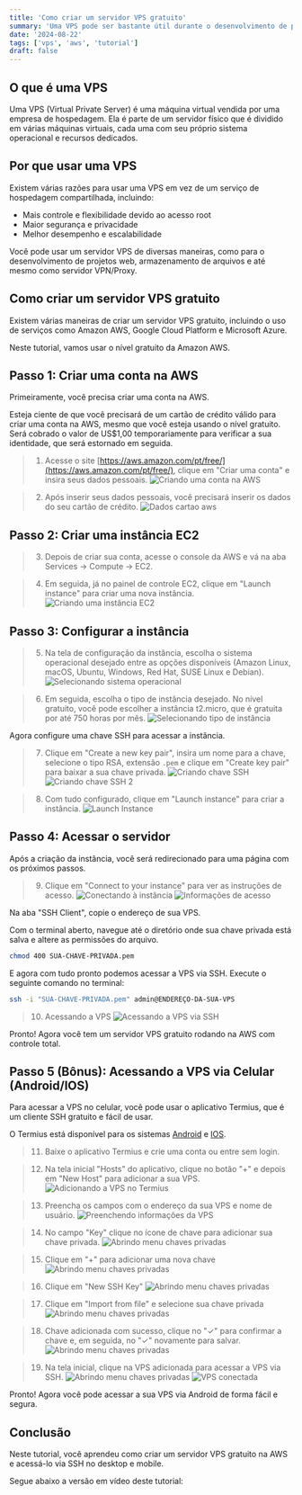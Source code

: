 ```yaml
---
title: 'Como criar um servidor VPS gratuito'
summary: 'Uma VPS pode ser bastante útil durante o desenvolvimento de projetos web. Aprenda neste artigo a criar sua própria hospedagem VPS de forma 100% gratuita.'
date: '2024-08-22'
tags: ['vps', 'aws', 'tutorial']
draft: false
---
```


<TOCInline toc={props.toc} asDisclosure />

## O que é uma VPS

Uma VPS (Virtual Private Server) é uma máquina virtual vendida por uma empresa de hospedagem. Ela é parte de um servidor físico que é dividido em várias máquinas virtuais, cada uma com seu próprio sistema operacional e recursos dedicados.

## Por que usar uma VPS

Existem várias razões para usar uma VPS em vez de um serviço de hospedagem compartilhada, incluindo:

- Mais controle e flexibilidade devido ao acesso root
- Maior segurança e privacidade
- Melhor desempenho e escalabilidade

Você pode usar um servidor VPS de diversas maneiras, como para o desenvolvimento de projetos web, armazenamento de arquivos e até mesmo como servidor VPN/Proxy.

## Como criar um servidor VPS gratuito

Existem várias maneiras de criar um servidor VPS gratuito, incluindo o uso de serviços como Amazon AWS, Google Cloud Platform e Microsoft Azure.

Neste tutorial, vamos usar o nível gratuito da Amazon AWS.

## Passo 1: Criar uma conta na AWS

Primeiramente, você precisa criar uma conta na AWS.

Esteja ciente de que você precisará de um cartão de crédito válido para criar uma conta na AWS, mesmo que você esteja usando o nível gratuito. Será cobrado o valor de US$1,00 temporariamente para verificar a sua identidade, que será estornado em seguida.

> 1. Acesse o site [https://aws.amazon.com/pt/free/](https://aws.amazon.com/pt/free/), clique em "Criar uma conta" e insira seus dados pessoais.
![Criando uma conta na AWS](/static/images/vps-gratis/criando-conta-aws.jpg)

> 2. Após inserir seus dados pessoais, você precisará inserir os dados do seu cartão de crédito.
![Dados cartao aws](/static/images/vps-gratis/dados-cartao-conta.jpg)

## Passo 2: Criar uma instância EC2

> 3. Depois de criar sua conta, acesse o console da AWS e vá na aba Services -> Compute -> EC2. 

> 4. Em seguida, já no painel de controle EC2, clique em "Launch instance" para criar uma nova instância.
![Criando uma instância EC2](/static/images/vps-gratis/criando-instancia-ec2.jpg)

## Passo 3: Configurar a instância

> 5. Na tela de configuração da instância, escolha o sistema operacional desejado entre as opções disponíveis (Amazon Linux, macOS, Ubuntu, Windows, Red Hat, SUSE Linux e Debian).
![Selecionando sistema operacional](/static/images/vps-gratis/selecionando-os.jpg)

> 6. Em seguida, escolha o tipo de instância desejado. No nível gratuito, você pode escolher a instância t2.micro, que é gratuita por até 750 horas por mês.
![Selecionando tipo de instância](/static/images/vps-gratis/selecionando-tipo-instancia.jpg)

Agora configure uma chave SSH para acessar a instância. 

> 7. Clique em "Create a new key pair", insira um nome para a chave, selecione o tipo RSA, extensão `.pem` e clique em "Create key pair" para baixar a sua chave privada.
![Criando chave SSH](/static/images/vps-gratis/criando-chave-ssh.jpg)
![Criando chave SSH 2](/static/images/vps-gratis/criando-chave-ssh-2.jpg)

> 8. Com tudo configurado, clique em "Launch instance" para criar a instância.
![Launch Instance](/static/images/vps-gratis/launch-instance.jpg)

## Passo 4: Acessar o servidor

Após a criação da instância, você será redirecionado para uma página com os próximos passos.

> 9. Clique em "Connect to your instance" para ver as instruções de acesso.
![Conectando à instância](/static/images/vps-gratis/conectando-instancia.jpg)
![Informações de acesso](/static/images/vps-gratis/informacoes-acesso-ssh.jpg)

Na aba "SSH Client", copie o endereço de sua VPS.

Com o terminal aberto, navegue até o diretório onde sua chave privada está salva e altere as permissões do arquivo.
```bash
chmod 400 SUA-CHAVE-PRIVADA.pem
```

E agora com tudo pronto podemos acessar a VPS via SSH. Execute o seguinte comando no terminal:
```bash
ssh -i "SUA-CHAVE-PRIVADA.pem" admin@ENDEREÇO-DA-SUA-VPS
```

> 10. Acessando a VPS
![Acessando a VPS via SSH](/static/images/vps-gratis/acessando-vps-ssh.jpg)

Pronto! Agora você tem um servidor VPS gratuito rodando na AWS com controle total.

## Passo 5 (Bônus): Acessando a VPS via Celular (Android/IOS)

Para acessar a VPS no celular, você pode usar o aplicativo Termius, que é um cliente SSH gratuito e fácil de usar.

O Termius está disponível para os sistemas [Android](https://play.google.com/store/apps/details?id=com.server.auditor.ssh.client) e [IOS](https://apps.apple.com/us/app/termius-terminal-ssh-client/id549039908).

> 11. Baixe o aplicativo Termius e crie uma conta ou entre sem login.

> 12. Na tela inicial "Hosts" do aplicativo, clique no botão "+" e depois em "New Host" para adicionar a sua VPS.
![Adicionando a VPS no Termius](/static/images/vps-gratis/adicionando-vps-termius.jpg)

> 13. Preencha os campos com o endereço da sua VPS e nome de usuário.
![Preenchendo informações da VPS](/static/images/vps-gratis/preenchendo-informacoes-vps.jpg)

> 14. No campo "Key" clique no ícone de chave para adicionar sua chave privada.
![Abrindo menu chaves privadas](/static/images/vps-gratis/termius-key.jpg)

> 15. Clique em "+" para adicionar uma nova chave
![Abrindo menu chaves privadas](/static/images/vps-gratis/termius-ssh-menu.jpg)

> 16. Clique em "New SSH Key"
![Abrindo menu chaves privadas](/static/images/vps-gratis/termius-ssh-menu-2.jpg)

> 17. Clique em "Import from file" e selecione sua chave privada
![Abrindo menu chaves privadas](/static/images/vps-gratis/selecionando-chave-termius.jpg)

> 18. Chave adicionada com sucesso, clique no "&#10003;" para confirmar a chave e, em seguida, no "&#10003;" novamente para salvar.
![Abrindo menu chaves privadas](/static/images/vps-gratis/termius-chave-adicionada.jpg)

> 19. Na tela inicial, clique na VPS adicionada para acessar a VPS via SSH.
![Abrindo menu chaves privadas](/static/images/vps-gratis/conectando-vps-termius.jpg)
![VPS conectada](/static/images/vps-gratis/termius-vps-conectada.jpg)

Pronto! Agora você pode acessar a sua VPS via Android de forma fácil e segura.

## Conclusão

Neste tutorial, você aprendeu como criar um servidor VPS gratuito na AWS e acessá-lo via SSH no desktop e mobile.

Segue abaixo a versão em vídeo deste tutorial:

<Youtube videoId="qkAZzNkGKNk"/>
<Youtube videoId="adePSWzhpOQ"/>